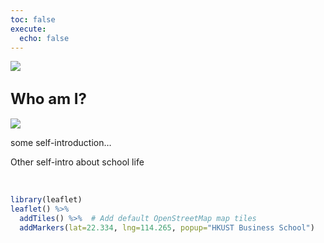 ```yaml
---
toc: false
execute: 
  echo: false
---
```

::: column-screen
![](images/sealine.JPG)
:::

<b><font size="+2">Who am I?</font></b>
------------------------------------------------------------------------


::: {layout="[50,50]"}
![](images/marvin.jpg)

some self-introduction...
:::

::: {#map layout="[55,5,40]" layout-valign="top"}
Other self-intro about school life

<br>

```r
library(leaflet)
leaflet() %>%
  addTiles() %>%  # Add default OpenStreetMap map tiles
  addMarkers(lat=22.334, lng=114.265, popup="HKUST Business School")
```
:::


